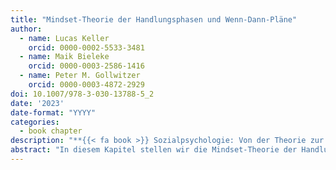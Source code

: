 ```yaml
---
title: "Mindset-Theorie der Handlungsphasen und Wenn-Dann-Pläne"
author:
  - name: Lucas Keller
    orcid: 0000-0002-5533-3481
  - name: Maik Bieleke
    orcid: 0000-0003-2586-1416
  - name: Peter M. Gollwitzer
    orcid: 0000-0003-4872-2929
doi: 10.1007/978-3-030-13788-5_2
date: '2023'
date-format: "YYYY"
categories:
  - book chapter
description: "**{{< fa book >}} Sozialpsychologie: Von der Theorie zur Anwendung**"
abstract: "In diesem Kapitel stellen wir die Mindset-Theorie der Handlungsphasen (engl. mindset theory of action phases, MAP) und die Selbstregulierungsstrategie der Durchführungsintentionen vor. Die MAP schlägt vier aufeinanderfolgende Phasen vor, die man während der Zielverfolgung durchläuft. In jeder dieser Phasen ist man unterschiedlichen Herausforderungen ausgesetzt, und die Aktivierung spezifischer kognitiver Verfahren (d. h. Denkweisen, engl. Mindsets) hilft bei der Bewältigung dieser Herausforderungen. Diese Denkweisen können sich auch auf andere Aufgaben übertragen und das Verhalten beeinflussen. Durchführungsintentionen sind spezifische Wenn-Dann-Pläne (z. B. „Wenn eine kritische Situation S eintritt, dann werde ich eine zielgerichtete Handlung H ausführen!“). In fast 100 unabhängigen Studien mit mehr als 8000 Teilnehmenden konnte gezeigt werden, dass Durchführungsintentionen die Zielerreichung über die reine Zielbildung hinaus fördern (Gollwitzer und Sheeran, Adv Exp Soc Psychol 38:69–119, 2006). Wir stellen angewandte Zusammenhänge und neuere Entwicklungen der MAP und Durchführungsintentionen vor und schließen das Kapitel mit der Diskussion einer Studie über die Auswirkungen von Durchführungsintentionen im Bereich des nachhaltigen Konsumverhaltens."
---
```

